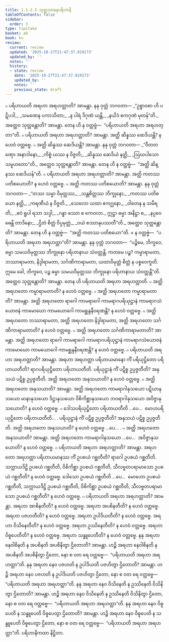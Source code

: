 ```yaml
---
title: 1.1.2.3 သုတ္တသာဓနပရိဟာနိ
tableOfContents: false
sidebar:
  order: 3
type: tipitaka
basket: ab
book: kv
review:
  current: review
  updated: '2025-10-27T21:47:37.819173'
  updated_by: ''
  notes: ''
  history:
  - state: review
    date: '2025-10-27T21:47:37.819173'
    updated_by: ''
    notes: ''
    previous_state: draft
---
```



<ReviewStatus review={frontmatter.review} showDetails={true} />

<HypothesisAnnotation frontmatter={frontmatter} />

<DynamicBreadcrumb />

<Division number="265" book="kv" e="ch" v="32" p="77">

<Paragraph number="498" book="kv">
๐ ပရိဟာယတိ အရဟာ အရဟတ္တာတိ? အာမန္တာ. နနု ဝုတ္တံ ဘဂဝတာ—
</Paragraph>

<Paragraph number="499" type="verses" book="kv">
_“ဥစ္စာဝစာ ဟိ ပဋိပဒါ,_  
_သမဏေန ပကာသိတာ;_  
_န ပါရံ ဒိဂုဏံ ယန္တိ,_  
_နယိဒံ ဧကဂုဏံ မုတန်”တိ._  

</Paragraph>

<Paragraph number="500" book="kv">
အတ္ထေဝ သုတ္တန္တောတိ? အာမန္တာ. တေန ဟိ န ဝတ္တဗ္ဗံ—  “ပရိဟာယတိ အရဟာ အရဟတ္တာ”တိ.
</Paragraph>

<Paragraph number="501" book="kv">
๐ ပရိဟာယတိ အရဟာ အရဟတ္တာတိ? အာမန္တာ. အတ္ထိ ဆိန္နဿ ဆေဒိယန္တိ? န ဟေဝံ ဝတ္တဗ္ဗေ.
</Paragraph>

<Paragraph number="502" book="kv">
๐ အတ္ထိ ဆိန္နဿ ဆေဒိယန္တိ? အာမန္တာ. နနု ဝုတ္တံ ဘဂဝတာ—
</Paragraph>

<Paragraph number="503" type="verses" book="kv">
_“ဝီတတဏှော အနာဒါနော,_  
_ကိစ္စံ ယဿ န ဝိဇ္ဇတိ;_  
_ဆိန္နဿ ဆေဒိယံ နတ္ထိ,_  
_ဩဃပါသော သမူဟတော”တိ._  

</Paragraph>

<Paragraph number="504" book="kv">
အတ္ထေဝ သုတ္တန္တောတိ? အာမန္တာ. တေန ဟိ န ဝတ္တဗ္ဗံ—  “အတ္ထိ ဆိန္နဿ ဆေဒိယန်”တိ.
</Paragraph>

</Division>
<Division number="266" book="kv" e="ch" v="32" p="77">

<Paragraph number="505" book="kv">
๐ ပရိဟာယတိ အရဟာ အရဟတ္တာတိ? အာမန္တာ. အတ္ထိ ကတဿ ပတိစယောတိ? န ဟေဝံ ဝတ္တဗ္ဗေ.
</Paragraph>

<Paragraph number="506" book="kv">
๐ အတ္ထိ ကတဿ ပတိစယောတိ? အာမန္တာ. နနု ဝုတ္တံ ဘဂဝတာ—
</Paragraph>

<Paragraph number="507" type="verses" book="kv">
_“တဿ သမ္မာ ဝိမုတ္တဿ,_  
_သန္တစိတ္တဿ ဘိက္ခုနော;_  
_ကတဿ ပတိစယော နတ္ထိ,_  
_ကရဏီယံ န ဝိဇ္ဇတိ._  

</Paragraph>

<Paragraph number="508" type="verses" book="kv">
_သေလော ယထာ ဧကဂ္ဃနော,_  
_ဝါတေန န သမီရတိ;_  
_ဧဝံ ရူပါ ရသာ သဒ္ဒါ,_  
_ဂန္ဓာ ဖဿာ စ ကေဝလာ._  

</Paragraph>

<Paragraph number="509" type="verses" book="kv">
ဣဋ္ဌာ ဓမ္မာ အနိဋ္ဌာ စ,_  
_နပ္ပဝေဓေန္တိ တာဒိနော;_  
_ဌိတံ စိတ္တံ ဝိပ္ပမုတ္တံ,_  
_ဝယံ စဿာနုပဿတီ”တိ._  

</Paragraph>

<Paragraph number="510" book="kv">
အတ္ထေဝ သုတ္တန္တောတိ? အာမန္တာ. တေန ဟိ န ဝတ္တဗ္ဗံ—  “အတ္ထိ ကတဿ ပတိစယော”တိ.
</Paragraph>

</Division>
<Division number="267" book="kv" e="ch" v="32" p="78">

<Paragraph number="511" book="kv">
× န ဝတ္တဗ္ဗံ—  “ပရိဟာယတိ အရဟာ အရဟတ္တာ”တိ? အာမန္တာ. နနု ဝုတ္တံ ဘဂဝတာ—  “ပဉ္စိမေ, ဘိက္ခဝေ, ဓမ္မာ သမယဝိမုတ္တဿ ဘိက္ခုနော ပရိဟာနာယ သံဝတ္တန္တိ. ကတမေ ပဉ္စ? ကမ္မာရာမတာ, ဘဿာရာမတာ, နိဒ္ဒါရာမတာ, သင်္ဂဏိကာရာမတာ, ယထာဝိမုတ္တံ စိတ္တံ န ပစ္စဝေက္ခတိ. ဣမေ ခေါ, ဘိက္ခဝေ, ပဉ္စ ဓမ္မာ သမယဝိမုတ္တဿ ဘိက္ခုနော ပရိဟာနာယ သံဝတ္တန္တီ”တိ. အတ္ထေဝ သုတ္တန္တောတိ? အာမန္တာ. တေန ဟိ ပရိဟာယတိ အရဟာ အရဟတ္တာတိ.
</Paragraph>

<Paragraph number="512" book="kv">
๐ အတ္ထိ အရဟတော ကမ္မာရာမတာတိ? န ဟေဝံ ဝတ္တဗ္ဗေ.
</Paragraph>

<Paragraph number="513" book="kv">
๐ အတ္ထိ အရဟတော ကမ္မာရာမတာတိ? အာမန္တာ. အတ္ထိ အရဟတော ရာဂေါ ကာမရာဂေါ ကာမရာဂပရိယုဋ္ဌာနံ ကာမရာဂသံယောဇနံ ကာမောဃော ကာမယောဂေါ ကာမစ္ဆန္ဒနီဝရဏန္တိ? န ဟေဝံ ဝတ္တဗ္ဗေ.
</Paragraph>

<Paragraph number="514" book="kv">
๐ အတ္ထိ အရဟတော ဘဿာရာမတာ, အတ္ထိ အရဟတော နိဒ္ဒါရာမတာ, အတ္ထိ အရဟတော သင်္ဂဏိကာရာမတာတိ? န ဟေဝံ ဝတ္တဗ္ဗေ.
</Paragraph>

<Paragraph number="515" book="kv">
๐ အတ္ထိ အရဟတော သင်္ဂဏိကာရာမတာတိ? အာမန္တာ. အတ္ထိ အရဟတော ရာဂေါ ကာမရာဂေါ ကာမရာဂပရိယုဋ္ဌာနံ ကာမရာဂသံယောဇနံ ကာမောဃော ကာမယောဂေါ ကာမစ္ဆန္ဒနီဝရဏန္တိ? န ဟေဝံ ဝတ္တဗ္ဗေ.
</Paragraph>

</Division>
<Division number="268" book="kv" e="ch" v="32" p="78">

<Paragraph number="516" book="kv">
๐ ပရိဟာယတိ အရဟာ အရဟတ္တာတိ? အာမန္တာ. အရဟာ အရဟတ္တာ ပရိဟာယမာနော ကိံ ပရိယုဋ္ဌိတော ပရိဟာယတီတိ? ရာဂပရိယုဋ္ဌိတော ပရိဟာယတီတိ. ပရိယုဋ္ဌာနံ ကိံ ပဋိစ္စ ဥပ္ပဇ္ဇတီတိ? အနုသယံ ပဋိစ္စ ဥပ္ပဇ္ဇတီတိ. အတ္ထိ အရဟတော အနုသယာတိ? န ဟေဝံ ဝတ္တဗ္ဗေ.
</Paragraph>

<Paragraph number="517" book="kv">
๐ အတ္ထိ အရဟတော အနုသယာတိ? အာမန္တာ. အတ္ထိ အရဟတော ကာမရာဂါနုသယော ပဋိဃာနုသယော မာနာနုသယော ဒိဋ္ဌာနုသယော ဝိစိကိစ္ဆာနုသယော ဘဝရာဂါနုသယော အဝိဇ္ဇာနုသယောတိ? န ဟေဝံ ဝတ္တဗ္ဗေ.
</Paragraph>

<Paragraph number="518" book="kv">
๐ ဒေါသပရိယုဋ္ဌိတော ပရိဟာယတီတိ …ပေ…  မောဟပရိယုဋ္ဌိတော ပရိဟာယတီတိ… . ပရိယုဋ္ဌာနံ ကိံ ပဋိစ္စ ဥပ္ပဇ္ဇတီတိ? အနုသယံ ပဋိစ္စ ဥပ္ပဇ္ဇတီတိ. အတ္ထိ အရဟတော အနုသယာတိ? န ဟေဝံ ဝတ္တဗ္ဗေ …ပေ… .
</Paragraph>

<Paragraph number="519" book="kv">
๐ အတ္ထိ အရဟတော အနုသယာတိ? အာမန္တာ. အတ္ထိ အရဟတော ကာမရာဂါနုသယော …ပေ…  အဝိဇ္ဇာနုသယောတိ? န ဟေဝံ ဝတ္တဗ္ဗေ.
</Paragraph>

<Paragraph number="520" book="kv">
๐ ပရိဟာယတိ အရဟာ အရဟတ္တာတိ? အာမန္တာ. အရဟတော အရဟတ္တာ ပရိဟာယမာနဿ ကိံ ဥပစယံ ဂစ္ဆတီတိ? ရာဂေါ ဥပစယံ ဂစ္ဆတီတိ. သက္ကာယဒိဋ္ဌိ ဥပစယံ ဂစ္ဆတီတိ, ဝိစိကိစ္ဆာ ဥပစယံ ဂစ္ဆတီတိ, သီလဗ္ဗတပရာမာသော ဥပစယံ ဂစ္ဆတီတိ? န ဟေဝံ ဝတ္တဗ္ဗေ. ဒေါသော ဥပစယံ ဂစ္ဆတီတိ …ပေ…  မောဟော ဥပစယံ ဂစ္ဆတီတိ, သက္ကာယဒိဋ္ဌိ ဥပစယံ ဂစ္ဆတီတိ, ဝိစိကိစ္ဆာ ဥပစယံ ဂစ္ဆတီတိ, သီလဗ္ဗတပရာမာသော ဥပစယံ ဂစ္ဆတီတိ? န ဟေဝံ ဝတ္တဗ္ဗေ.
</Paragraph>

<Paragraph number="521" book="kv">
๐ ပရိဟာယတိ အရဟာ အရဟတ္တာတိ? အာမန္တာ. အရဟာ အာစိနတီတိ? န ဟေဝံ ဝတ္တဗ္ဗေ. အရဟာ အပစိနတီတိ? န ဟေဝံ ဝတ္တဗ္ဗေ. အရဟာ ပဇဟတီတိ? န ဟေဝံ ဝတ္တဗ္ဗေ. အရဟာ ဥပါဒိယတီတိ? န ဟေဝံ ဝတ္တဗ္ဗေ. အရဟာ ဝိသိနေတီတိ? န ဟေဝံ ဝတ္တဗ္ဗေ. အရဟာ ဥဿိနေတီတိ? န ဟေဝံ ဝတ္တဗ္ဗေ. အရဟာ ဝိဓူပေတီတိ? န ဟေဝံ ဝတ္တဗ္ဗေ. အရဟာ သန္ဓူပေတီတိ? န ဟေဝံ ဝတ္တဗ္ဗေ.
</Paragraph>

<Paragraph number="522" book="kv">
နနု အရဟာ နေဝါစိနတိ န အပစိနတိ အပစိနိတွာ ဌိတောတိ? အာမန္တာ. ဟဉ္စိ အရဟာ နေဝါစိနတိ န အပစိနတိ အပစိနိတွာ ဌိတော, နော စ ဝတ ရေ ဝတ္တဗ္ဗေ—  “ပရိဟာယတိ အရဟာ အရဟတ္တာ”တိ.
</Paragraph>

<Paragraph number="523" book="kv">
နနု အရဟာ နေဝ ပဇဟတိ န ဥပါဒိယတိ ပဇဟိတွာ ဌိတောတိ? အာမန္တာ. ဟဉ္စိ အရဟာ နေဝ ပဇဟတိ န ဥပါဒိယတိ ပဇဟိတွာ ဌိတော, နော စ ဝတ ရေ ဝတ္တဗ္ဗေ—  “ပရိဟာယတိ အရဟာ အရဟတ္တာ”တိ.
</Paragraph>

<Paragraph number="524" book="kv">
နနု အရဟာ နေဝ ဝိသိနေတိ န ဥဿိနေတိ ဝိသိနိတွာ ဌိတောတိ? အာမန္တာ. ဟဉ္စိ အရဟာ နေဝ ဝိသိနေတိ န ဥဿိနေတိ ဝိသိနိတွာ ဌိတော, နော စ ဝတ ရေ ဝတ္တဗ္ဗေ—  “ပရိဟာယတိ အရဟာ အရဟတ္တာ”တိ.
</Paragraph>

<Paragraph number="525" book="kv">
နနု အရဟာ နေဝ ဝိဓူပေတိ န သန္ဓူပေတိ ဝိဓူပေတွာ ဌိတောတိ? အာမန္တာ. ဟဉ္စိ အရဟာ နေဝ ဝိဓူပေတိ န သန္ဓူပေတိ ဝိဓူပေတွာ ဌိတော, နော စ ဝတ ရေ ဝတ္တဗ္ဗေ—  “ပရိဟာယတိ အရဟာ အရဟတ္တာ”တိ.

</Paragraph>
</Division>

<Paragraph number="526" type="center" book="kv">
ပရိဟာနိကထာ နိဋ္ဌိတာ.
</Paragraph>